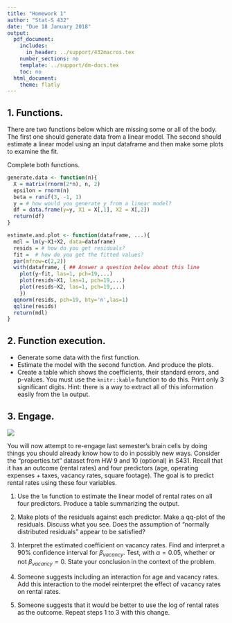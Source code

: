 ```yaml
---
title: "Homework 1"
author: "Stat-S 432"
date: "Due 18 January 2018"
output:
  pdf_document:
    includes:
      in_header: ../support/432macros.tex
    number_sections: no
    template: ../support/dm-docs.tex
    toc: no
  html_document:
    theme: flatly
---
```


## 1. Functions.

There are two functions below which are missing some or all of the body. The first one should generate data from a linear model. The second
should estimate a linear model using an input dataframe and then make some plots to examine the fit.

Complete both functions.

```r
generate.data <- function(n){
  X = matrix(rnorm(2*n), n, 2)
  epsilon = rnorm(n)
  beta = runif(3, -1, 1) 
  y = # how would you generate y from a linear model?
  df = data.frame(y=y, X1 = X[,1], X2 = X[,2])
  return(df)
}

estimate.and.plot <- function(dataframe, ...){
  mdl = lm(y~X1+X2, data=dataframe)
  resids = # how do you get residuals?
  fit =  # how do you get the fitted values?
  par(mfrow=c(2,2))
  with(dataframe, { ## Answer a question below about this line
    plot(y~fit, las=1, pch=19,...)
    plot(resids~X1, las=1, pch=19,...)
    plot(resids~X2, las=1, pch=19,...)
    })
  qqnorm(resids, pch=19, bty='n',las=1)
  qqline(resids)
  return(mdl)
}
```

## 2. Function execution.

* Generate some data with the first function. 
* Estimate the model with the second function. And produce the plots.
* Create a table which shows the coefficients, their standard errors, and p-values. You must use the `knitr::kable` function to do this. Print only 3 significant digits. Hint: there is a way to extract all of this information easily from the `lm` output. 

## 3. Engage.

![](http://s2.quickmeme.com/img/81/814ae8ec080ce5c6bbd2142f9dfdc425386c52e389cf400169386df7a73b1570.jpg) 

You will now attempt to re-engage last semester’s brain cells by doing things you should already know how to do in possibly new ways. Consider the "properties.txt" dataset from HW 9 and 10 (optional) in S431. Recall that it has an outcome (rental rates) and four predictors (age, operating expenses + taxes, vacancy rates, square footage). The goal is to predict rental rates using these four variables.

1. Use the `lm` function to estimate the linear model of rental rates on all four predictors. Produce a table summarizing the output. 

2. Make plots of the residuals against each predictor. Make a qq-plot of the residuals. Discuss what you see. Does the assumption of "normally distributed residuals" appear to be satisfied?

3. Interpret the estimated coefficient on vacancy rates. Find and interpret a 90% confidence interval for $\beta_{vacancy}$. Test, with $\alpha=0.05$, whether or not $\beta_{vacancy}=0$. State your conclusion in the context of the problem.

4. Someone suggests including an interaction for age and vacancy rates. Add this interaction to the model reinterpret the effect of vacancy rates on rental rates.

5. Someone suggests that it would be better to use the log of rental rates as the outcome. Repeat steps 1 to 3 with this change.

